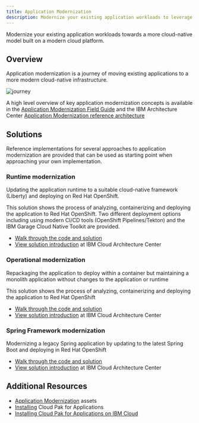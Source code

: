 ```yaml
---
title: Application Modernization
description: Modernize your existing application workloads to leverage a modern cloud platform
---
```


<PageDescription>

Modernize your existing application workloads towards a more cloud-native model built on a modern cloud platform.

</PageDescription>

## Overview

Application modernization is a journey of moving existing applications to a more modern cloud-native infrastructure.

![journey](../images/appmod-journey.png)

A high level overview of key application modernization concepts is available in the [Application Modernization Field Guide](https://www.ibm.com/cloud/garage/content/field-guide/app-modernization-field-guide/) and the IBM Architecture Center [Application Modernization reference architecture](https://www.ibm.com/cloud/garage/architectures/application-modernization/)


## Solutions

Reference implementations for several approaches to application modernization are provided that can be used as starting point when approaching your own implementation.

### Runtime modernization
Updating the application runtime to a suitable cloud-native framework (Liberty) and deploying on Red Hat OpenShift.

This solution shows the process of analyzing, containerizing and deploying the application to Red Hat OpenShift. Two different deployment options including using modern CI/CD tools (OpenShift Pipelines/Tekton) and the IBM Garage Cloud Native Toolkit are provided.
* [Walk through the code and solution](liberty)
* [View solution introduction](https://www.ibm.com/cloud/architecture/architectures/runtime-modernization-solution) at IBM Cloud Architecture Center

### Operational modernization
Repackaging the application to deploy within a container but maintaining a monolith application without changes to the application or runtime

This solution shows the process of analyzing, containerizing and deploying the application to Red Hat OpenShift
* [Walk through the code and solution](was90/README)
* [View solution introduction](https://www.ibm.com/cloud/architecture/architectures/op-modernization-solution) at IBM Cloud Architecture Center

### Spring Framework modernization
Modernizing a legacy Spring application by updating to the latest Spring Boot and deploying in Red Hat OpenShift
* [Walk through the code and solution](spring/README)
* [View solution introduction](https://www.ibm.com/cloud/architecture/architectures/springboot-modernization-solution) at IBM Cloud Architecture Center

## Additional Resources

* [Application Modernization](https://ibm-cloud-architecture.github.io/deliverables/application-modernization.html) assets
* [Installing](https://cloudpak8s.io/apps/cp4a_overview/) Cloud Pak for Applications
* [Installing Cloud Pak for Applications on IBM Cloud](https://github.com/vandepol/CP4AonOCPonIBMCloud/blob/master/README.md)
